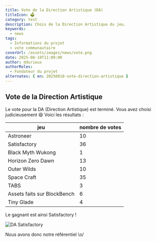 ```yaml
---
title: Vote de la Direction Artistique (DA)
titleIcon: 🗳️
category: test
description: Choix de la Direction Artistique du jeu.
keywords:
  - news
tags:
  - Informations du projet
  - vote communautaire
coverUrl: /assets/images/news/vote.png
date: 2025-08-10T11:09:00
author: ddurieux
authorRoles:
  - Fondateur du projet
alternates: { en: 20250810-vote-direction-artistique }
---
```


## Vote de la Direction Artistique

Le vote pour la DA (Direction Artistique) est terminé.
Vous avez choisi judicieusement 😄
Voici les résultats :

| jeu                         | nombre de votes |
| --------------------------- | --------------- |
| Astroneer                   | 10              |
| Satisfactory                | 36              |
| Black Myth Wukong           | 1               |
| Horizon Zero Dawn           | 13              |
| Outer Wilds                 | 10              |
| Space Craft                 | 35              |
| TABS                        | 3               |
| Assets faits sur BlockBench | 6               |
| Tiny Glade                  | 4               |

Le gagnant est ainsi Satisfactory !

![DA Satisfactory](/assets/images/news/20250810-satisfactory.png)

Nous avons donc notre référentiel \o/
